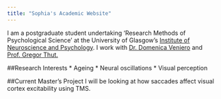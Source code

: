 ```yaml
---
title: "Sophia's Academic Website"
---
```


I am a postgraduate student undertaking 'Research Methods of Psychological Science' at the University of Glasgow's
[Institute of Neuroscience and Psychology](http://www.gla.ac.uk/researchinstitutes/neurosciencepsychology/).
I work with [Dr. Domenica Veniero](https://www.gla.ac.uk/researchinstitutes/neurosciencepsychology/staff/domenicaveniero/) and [Prof. Gregor Thut.](https://www.gla.ac.uk/researchinstitutes/neurosciencepsychology/staff/gregorthut/)

##Research Interests
    * Ageing
    * Neural oscillations
    * Visual perception
    
##Current Master's Project
I will be looking at how saccades affect visual cortex excitability using TMS. 
    